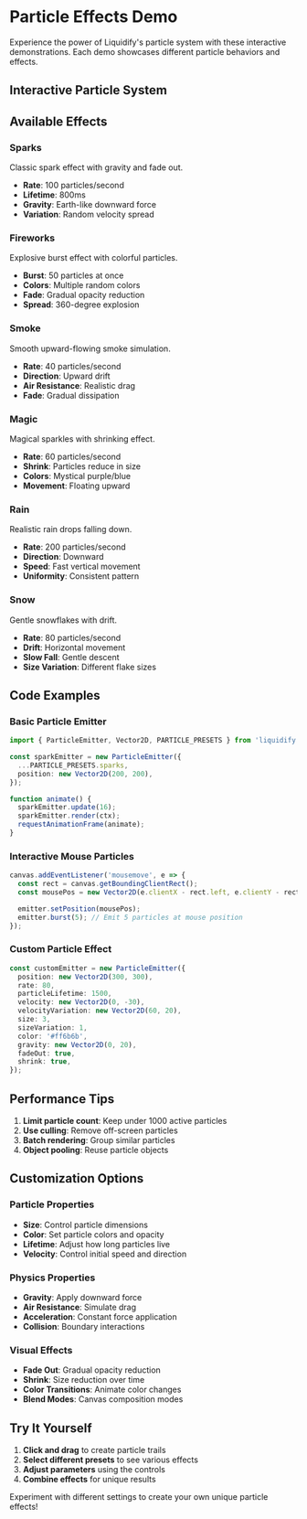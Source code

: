 
# Particle Effects Demo

Experience the power of Liquidify's particle system with these interactive demonstrations. Each demo showcases different particle behaviors and effects.

## Interactive Particle System

<ParticleEffectsDemo />

## Available Effects

### Sparks

Classic spark effect with gravity and fade out.

- **Rate**: 100 particles/second
- **Lifetime**: 800ms
- **Gravity**: Earth-like downward force
- **Variation**: Random velocity spread

### Fireworks

Explosive burst effect with colorful particles.

- **Burst**: 50 particles at once
- **Colors**: Multiple random colors
- **Fade**: Gradual opacity reduction
- **Spread**: 360-degree explosion

### Smoke

Smooth upward-flowing smoke simulation.

- **Rate**: 40 particles/second
- **Direction**: Upward drift
- **Air Resistance**: Realistic drag
- **Fade**: Gradual dissipation

### Magic

Magical sparkles with shrinking effect.

- **Rate**: 60 particles/second
- **Shrink**: Particles reduce in size
- **Colors**: Mystical purple/blue
- **Movement**: Floating upward

### Rain

Realistic rain drops falling down.

- **Rate**: 200 particles/second
- **Direction**: Downward
- **Speed**: Fast vertical movement
- **Uniformity**: Consistent pattern

### Snow

Gentle snowflakes with drift.

- **Rate**: 80 particles/second
- **Drift**: Horizontal movement
- **Slow Fall**: Gentle descent
- **Size Variation**: Different flake sizes

## Code Examples

### Basic Particle Emitter

```typescript
import { ParticleEmitter, Vector2D, PARTICLE_PRESETS } from 'liquidify';

const sparkEmitter = new ParticleEmitter({
  ...PARTICLE_PRESETS.sparks,
  position: new Vector2D(200, 200),
});

function animate() {
  sparkEmitter.update(16);
  sparkEmitter.render(ctx);
  requestAnimationFrame(animate);
}
```

### Interactive Mouse Particles

```typescript
canvas.addEventListener('mousemove', e => {
  const rect = canvas.getBoundingClientRect();
  const mousePos = new Vector2D(e.clientX - rect.left, e.clientY - rect.top);

  emitter.setPosition(mousePos);
  emitter.burst(5); // Emit 5 particles at mouse position
});
```

### Custom Particle Effect

```typescript
const customEmitter = new ParticleEmitter({
  position: new Vector2D(300, 300),
  rate: 80,
  particleLifetime: 1500,
  velocity: new Vector2D(0, -30),
  velocityVariation: new Vector2D(60, 20),
  size: 3,
  sizeVariation: 1,
  color: '#ff6b6b',
  gravity: new Vector2D(0, 20),
  fadeOut: true,
  shrink: true,
});
```

## Performance Tips

1. **Limit particle count**: Keep under 1000 active particles
2. **Use culling**: Remove off-screen particles
3. **Batch rendering**: Group similar particles
4. **Object pooling**: Reuse particle objects

## Customization Options

### Particle Properties

- **Size**: Control particle dimensions
- **Color**: Set particle colors and opacity
- **Lifetime**: Adjust how long particles live
- **Velocity**: Control initial speed and direction

### Physics Properties

- **Gravity**: Apply downward force
- **Air Resistance**: Simulate drag
- **Acceleration**: Constant force application
- **Collision**: Boundary interactions

### Visual Effects

- **Fade Out**: Gradual opacity reduction
- **Shrink**: Size reduction over time
- **Color Transitions**: Animate color changes
- **Blend Modes**: Canvas composition modes

## Try It Yourself

1. **Click and drag** to create particle trails
2. **Select different presets** to see various effects
3. **Adjust parameters** using the controls
4. **Combine effects** for unique results

Experiment with different settings to create your own unique particle effects!
